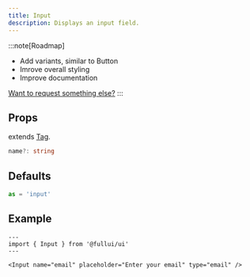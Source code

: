 ```yaml
---
title: Input
description: Displays an input field.
---
```

:::note[Roadmap]
- Add variants, similar to Button
- Imrove overall styling
- Improve documentation


[Want to request something else?](https://github.com/fullui/ui/issues/new)
:::

## Props
extends [Tag](/utility/tag).
```ts
name?: string
```

## Defaults
```ts
as = 'input'
```

## Example

```astro live
---
import { Input } from '@fullui/ui'
---

<Input name="email" placeholder="Enter your email" type="email" />
```